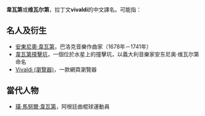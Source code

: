 '''韋瓦第'''或'''维瓦尔第'''，拉丁文'''vivaldi'''的中文譯名。可能指：

== 名人及衍生 ==
*[[安东尼奥·维瓦尔第|安東尼奧·韋瓦第]]，巴洛克音樂作曲家（1678年－1741年）
*[[韋瓦第撞擊坑|韋瓦第撞擊坑]]，一個位於水星上的撞擊坑，以義大利音樂家安东尼奥·维瓦尔第命名
*[[Vivaldi_(瀏覽器)|Vivaldi (瀏覽器)]]，一款網頁瀏覽器

== 當代人物 ==
*[[璜·馬努爾·韋瓦第|璜·馬努爾·韋瓦第]]，阿根廷曲棍球運動員

{{Disambig|V|Cat=三字譯名消歧義}}
